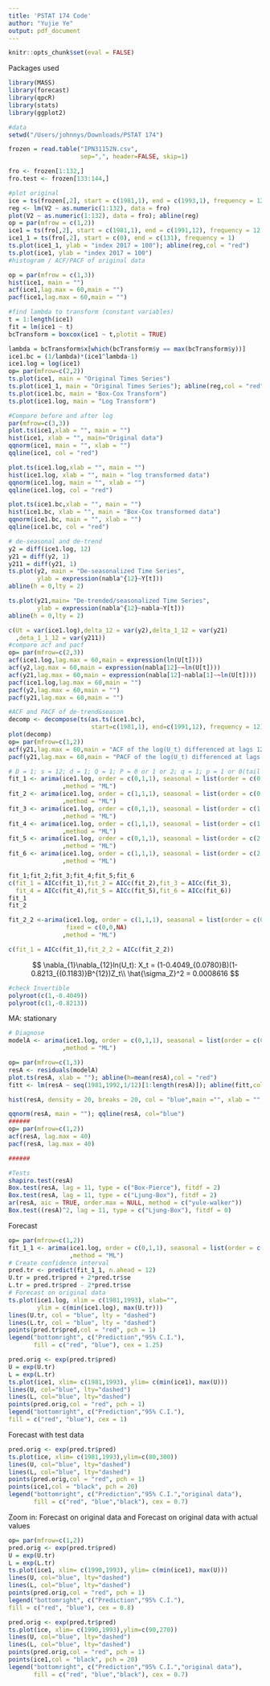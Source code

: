 ```yaml
---
title: 'PSTAT 174 Code'
author: "Yujie Ye"
output: pdf_document
---
```


```r
knitr::opts_chunk$set(eval = FALSE)
```

Packages used
```r
library(MASS)
library(forecast)
library(qpcR)
library(stats)
library(ggplot2)
```

```r
#data
setwd("/Users/johnnys/Downloads/PSTAT 174")

frozen = read.table("IPN31152N.csv",
                    sep=",", header=FALSE, skip=1)

fro <- frozen[1:132,]
fro.test <- frozen[133:144,]

#plot original
ice = ts(frozen[,2], start = c(1981,1), end = c(1993,1), frequency = 12)
reg <- lm(V2 ~ as.numeric(1:132), data = fro)
plot(V2 ~ as.numeric(1:132), data = fro); abline(reg)
op = par(mfrow = c(1,2))
ice1 = ts(fro[,2], start = c(1981,1), end = c(1991,12), frequency = 12)
ice1_1 = ts(fro[,2], start = c(0), end = c(131), frequency = 1)
ts.plot(ice1_1, ylab = "index 2017 = 100"); abline(reg,col = "red")
ts.plot(ice1, ylab = "index 2017 = 100")
#histogram / ACF/PACF of original data

op = par(mfrow = c(1,3))
hist(ice1, main = "")
acf(ice1,lag.max = 60,main = "")
pacf(ice1,lag.max = 60,main = "")
```

```r
#find lambda to transform (constant variables)
t = 1:length(ice1)
fit = lm(ice1 ~ t)
bcTransform = boxcox(ice1 ~ t,plotit = TRUE)

lambda = bcTransform$x[which(bcTransform$y == max(bcTransform$y))]
ice1.bc = (1/lambda)*(ice1^lambda-1)
ice1.log = log(ice1)
op= par(mfrow=c(2,2))
ts.plot(ice1, main = "Original Times Series")
ts.plot(ice1_1, main = "Original Times Series"); abline(reg,col = "red")
ts.plot(ice1.bc, main = "Box-Cox Transform")
ts.plot(ice1.log, main = "Log Transform")

#Compare before and after log
par(mfrow=c(3,3))
plot.ts(ice1,xlab = "", main = "")
hist(ice1, xlab = "", main="Original data")
qqnorm(ice1, main = "", xlab = "")
qqline(ice1, col = "red")

plot.ts(ice1.log,xlab = "", main = "")
hist(ice1.log, xlab = "", main = "log transformed data")
qqnorm(ice1.log, main = "", xlab = "")
qqline(ice1.log, col = "red")

plot.ts(ice1.bc,xlab = "", main = "")
hist(ice1.bc, xlab = "", main = "Box-Cox transformed data")
qqnorm(ice1.bc, main = "", xlab = "")
qqline(ice1.bc, col = "red")
```

```r
# de-seasonal and de-trend
y2 = diff(ice1.log, 12)
y21 = diff(y2, 1)
y211 = diff(y21, 1)
ts.plot(y2, main = "De-seasonalized Time Series",
        ylab = expression(nabla^{12}~Y[t]))
abline(h = 0,lty = 2)

ts.plot(y21,main= "De-trended/seasonalized Time Series",
        ylab = expression(nabla^{12}~nabla~Y[t]))
abline(h = 0,lty = 2)

c(Ut = var(ice1.log),delta_12 = var(y2),delta_1_12 = var(y21)
  ,deta_1_1_12 = var(y211))
#compare acf and pacf
op= par(mfrow=c(2,3))
acf(ice1.log,lag.max = 60,main = expression(ln(U[t])))
acf(y2,lag.max = 60,main = expression(nabla[12]~~ln(U[t])))
acf(y21,lag.max = 60,main = expression(nabla[12]~nabla[1]~~ln(U[t])))
pacf(ice1.log,lag.max = 60,main = "")
pacf(y2,lag.max = 60,main = "")
pacf(y21,lag.max = 60,main = "")

#ACF and PACF of de-trend&season
decomp <- decompose(ts(as.ts(ice1.bc), 
                       start=c(1981,1), end=c(1991,12), frequency = 12))
plot(decomp)
op= par(mfrow=c(1,2))
acf(y21,lag.max = 60,main = "ACF of the log(U_t) differenced at lags 12 and 1")
pacf(y21,lag.max = 60,main = "PACF of the log(U_t) differenced at lags 12 and 1")
```

```r
# D = 1; s = 12; d = 1; Q = 1; P = 0 or 1 or 2; q = 1; p = 1 or 0(tail off)
fit_1 <- arima(ice1.log, order = c(0,1,1), seasonal = list(order = c(0,1,1))
               ,method = "ML")
fit_2 <- arima(ice1.log, order = c(1,1,1), seasonal = list(order = c(0,1,1))
               ,method = "ML")
fit_3 <- arima(ice1.log, order = c(0,1,1), seasonal = list(order = c(1,1,1))
               ,method = "ML")
fit_4 <- arima(ice1.log, order = c(1,1,1), seasonal = list(order = c(1,1,1))
               ,method = "ML")
fit_5 <- arima(ice1.log, order = c(0,1,1), seasonal = list(order = c(2,1,1))
               ,method = "ML")
fit_6 <- arima(ice1.log, order = c(1,1,1), seasonal = list(order = c(2,1,1))
               ,method = "ML")

fit_1;fit_2;fit_3;fit_4;fit_5;fit_6
c(fit_1 = AICc(fit_1),fit_2 = AICc(fit_2),fit_3 = AICc(fit_3),
  fit_4 = AICc(fit_4),fit_5 = AICc(fit_5),fit_6 = AICc(fit_6))
fit_1
fit_2

fit_2_2 <-arima(ice1.log, order = c(1,1,1), seasonal = list(order = c(0,1,1)), 
                fixed = c(0,0,NA)
               ,method = "ML")

c(fit_1 = AICc(fit_1),fit_2_2 = AICc(fit_2_2))
```





$$
\nabla_{1}\nabla_{12}ln(U_t): X_t = (1-0.4049_{0.0780}B)(1-0.8213_{(0.1183)}B^{12})Z_t\\
\hat{\sigma_Z}^2 = 0.0008616 
$$
```r
#check Invertible
polyroot(c(1,-0.4049))
polyroot(c(1,-0.8213))
```
MA: stationary


```r
# Diagnose
modelA <- arima(ice1.log, order = c(0,1,1), seasonal = list(order = c(0,1,1))
               ,method = "ML")

op= par(mfrow=c(1,3))
resA <- residuals(modelA)
plot.ts(resA, xlab = ""); abline(h=mean(resA),col = "red")
fitt <- lm(resA ~ seq(1981,1992,1/12)[1:length(resA)]); abline(fitt,col="blue")

hist(resA, density = 20, breaks = 20, col = "blue",main ="", xlab = "", prob = TRUE);

qqnorm(resA, main = ""); qqline(resA, col="blue")
######
op= par(mfrow=c(1,2))
acf(resA, lag.max = 40)
pacf(resA, lag.max = 40)

######

```

```r
#Tests
shapiro.test(resA)
Box.test(resA, lag = 11, type = c("Box-Pierce"), fitdf = 2)
Box.test(resA, lag = 11, type = c("Ljung-Box"), fitdf = 2)
ar(resA, aic = TRUE, order.max = NULL, method = c("yule-walker"))
Box.test((resA)^2, lag = 11, type = c("Ljung-Box"), fitdf = 0)
```



Forecast
```r
op= par(mfrow=c(1,2))
fit_1_1 <- arima(ice1.log, order = c(0,1,1), seasonal = list(order = c(0,1,1),period=12)
                 ,method = "ML")
# Create confidence interval
pred.tr <- predict(fit_1_1, n.ahead = 12)
U.tr = pred.tr$pred + 2*pred.tr$se
L.tr = pred.tr$pred - 2*pred.tr$se
# Forecast on original data
ts.plot(ice1.log, xlim = c(1981,1993), xlab="",
        ylim = c(min(ice1.log), max(U.tr))) 
lines(U.tr, col = "blue", lty = "dashed")
lines(L.tr, col = "blue", lty = "dashed") 
points(pred.tr$pred,col = "red", pch = 1) 
legend("bottomright", c("Prediction","95% C.I."),
       fill = c("red", "blue"), cex = 1.25)

pred.orig <- exp(pred.tr$pred)
U = exp(U.tr)
L = exp(L.tr)
ts.plot(ice1, xlim= c(1981,1993), ylim= c(min(ice1), max(U)))
lines(U, col="blue", lty="dashed")
lines(L, col="blue", lty="dashed")
points(pred.orig,col = "red", pch = 1)
legend("bottomright", c("Prediction","95% C.I."),
fill = c("red", "blue"), cex = 1)
```

Forecast with test data
```r
pred.orig <- exp(pred.tr$pred)
ts.plot(ice, xlim= c(1981,1993),ylim=c(80,300))
lines(U, col="blue", lty="dashed")
lines(L, col="blue", lty="dashed")
points(pred.orig,col = "red", pch = 1)
points(ice1,col = "black", pch = 20)
legend("bottomright", c("Prediction","95% C.I.","original data"),
       fill = c("red", "blue","black"), cex = 0.7)
```
Zoom in: Forecast on original data and Forecast on original data with actual values
```r
op= par(mfrow=c(1,2))
pred.orig <- exp(pred.tr$pred)
U = exp(U.tr)
L = exp(L.tr)
ts.plot(ice1, xlim= c(1990,1993), ylim= c(min(ice1), max(U)))
lines(U, col="blue", lty="dashed")
lines(L, col="blue", lty="dashed")
points(pred.orig,col = "red", pch = 1)
legend("bottomright", c("Prediction","95% C.I."),
fill = c("red", "blue"), cex = 0.8)

pred.orig <- exp(pred.tr$pred)
ts.plot(ice, xlim= c(1990,1993),ylim=c(90,270))
lines(U, col="blue", lty="dashed")
lines(L, col="blue", lty="dashed")
points(pred.orig,col = "red", pch = 1)
points(ice1,col = "black", pch = 20)
legend("bottomright", c("Prediction","95% C.I.","original data"),
       fill = c("red", "blue","black"), cex = 0.7)
```

